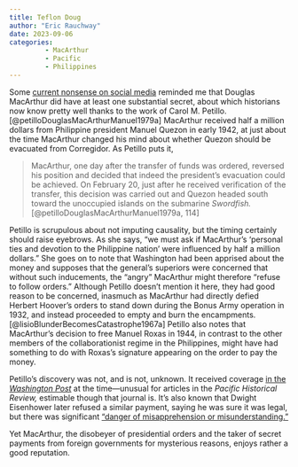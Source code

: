 ```yaml
---
title: Teflon Doug
author: "Eric Rauchway"
date: 2023-09-06
categories:
         - MacArthur
         - Pacific
         - Philippines
---
```


Some [current nonsense on social media](https://psky.app/profile/joekatz45.bsky.social/post/3k6qaya4cyy2e) reminded me that Douglas MacArthur did have at least one substantial secret, about which historians now know pretty well thanks to the work of Carol M. Petillo.[@petilloDouglasMacArthurManuel1979a] MacArthur received half a million dollars from Philippine president Manuel Quezon in early 1942, at just about the time MacArthur changed his mind about whether Quezon should be evacuated from Corregidor. As Petillo puts it,

> MacArthur, one day after the transfer of funds was ordered, reversed his position and decided that indeed the president's evacuation could be achieved. On February 20, just after he received verification of the transfer, this decision was carried out and Quezon headed south toward the unoccupied islands on the submarine *Swordfish.*[@petilloDouglasMacArthurManuel1979a, 114]

Petillo is scrupulous about not imputing causality, but the timing certainly should raise eyebrows. As she says, "we must ask if MacArthur's 'personal ties and devotion to the Philippine nation' were influenced by half a million dollars." She goes on to note that Washington had been apprised about the money and supposes that the general's superiors were concerned that without such inducements, the "angry" MacArthur might therefore "refuse to follow orders." Although Petillo doesn't mention it here, they had good reason to be concerned, inasmuch as MacArthur had directly defied Herbert Hoover's orders to stand down during the Bonus Army operation in 1932, and instead proceeded to empty and burn the encampments.[@lisioBlunderBecomesCatastrophe1967a] Petillo also notes that MacArthur's decision to free Manuel Roxas in 1944, in contrast to the other members of the collaborationist regime in the Philippines, might have had something to do with Roxas's signature appearing on the order to pay the money.

Petillo's discovery was not, and is not, unknown. It received coverage [in the *Washington Post*](https://www.washingtonpost.com/archive/politics/1980/01/29/macarthur-given-500000/3ad863a3-8caa-4792-b038-d91bb3f804b4/) at the time---unusual for articles in the *Pacific Historical Review,* estimable though that journal is. It's also known that Dwight Eisenhower later refused a similar payment, saying he was sure it was legal, but there was significant ["danger of misapprehension or misunderstanding."](https://www.pbs.org/wgbh/americanexperience/features/macarthur-secret-payment/) 

Yet MacArthur, the disobeyer of presidential orders and the taker of secret payments from foreign governments for mysterious reasons, enjoys rather a good reputation.
